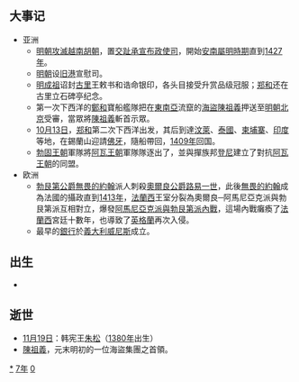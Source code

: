 {{yearTOC|1407|明'''[[永乐_(明成祖)|永乐]]五年'''；越南'''[[开大|开大]]五年'''，'''[[兴庆_(陳頠)|兴庆]]元年'''；日本'''[[應永|應永]]十四年'''}}

== 大事记 ==
*亚洲
**[[明入越|明朝攻滅越南胡朝]]，置[[交趾承宣布政使司|交趾承宣布政使司]]，開始[[安南屬明時期|安南屬明時期]]直到[[1427年|1427年]]。
**[[明朝|明朝]]设[[旧港|旧港]]宣慰司。
**[[明成祖|明成祖]]诏封[[古里|古里]]王敕书和诰命银印，各头目接受升赏品级冠服；[[郑和|郑和]]还在古里立石碑亭纪念。
**第一次下西洋的[[鄭和|鄭和]]寶船艦隊把在[[東南亞|東南亞]]流竄的[[海盜|海盜]][[陳祖義|陳祖義]]押送至[[明朝|明朝]][[北京|北京]]受審，當眾將[[陳祖義|陳祖義]]斬首示眾。
**[[10月13日|10月13日]]，[[郑和|郑和]]第二次下西洋出发，其后到達[[汶萊|汶萊]]、[[泰國|泰國]]、[[柬埔寨|柬埔寨]]、[[印度|印度]]等地，在錫蘭山迎請[[佛牙|佛牙]]，隨船帶回，[[1409年|1409年]]回国。
**[[勃固王朝|勃固王朝]]軍隊將[[阿瓦王朝|阿瓦王朝]]軍隊隊逐出了{{link-en|朗耶德王國|Launggyet}}，並與撣族邦[[木邦|登尼]]建立了對抗[[阿瓦王朝|阿瓦王朝]]的同盟。
*欧洲
**[[勃艮第公爵|勃艮第公爵]][[約翰_(勃艮第公爵)|無畏的約翰]]派人刺殺[[奧爾良公爵|奧爾良公爵]][[路易一世_(奧爾良公爵)|路易一世]]，此後[[約翰_(勃艮第公爵)|無畏的約翰]]成為法國的攝政直到[[1413年|1413年]]，[[法蘭西王國|法蘭西]]王室分裂為奧爾良─阿馬尼亞克派與勃艮第派互相對立，爆發[[阿馬尼亞克派與勃艮第派內戰|阿馬尼亞克派與勃艮第派內戰]]，這場內戰癱瘓了[[法蘭西王國|法蘭西]]宮廷十數年，也導致了[[英格蘭|英格蘭]]再次入侵。
**最早的[[銀行|銀行]]於[[義大利|義大利]][[威尼斯|威尼斯]]成立。

== 出生 ==
*

== 逝世 ==
{{Wikisource year mention}}
*[[11月19日|11月19日]]：韩宪王[[朱松|朱松]]（[[1380年|1380年]]出生）
*[[陳祖義|陳祖義]]，元末明初的一位海盜集團之首領。

[[Category:1407年|*]]
[[Category:1400年代|7年]]
[[Category:15世纪各年|0]]